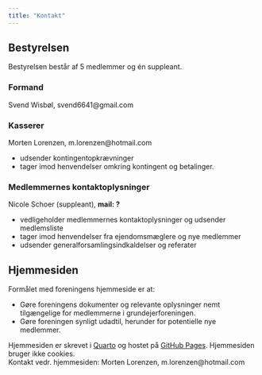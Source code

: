```yaml
---
title: "Kontakt"
---
```


## Bestyrelsen

Bestyrelsen består af 5 medlemmer og én suppleant.

### Formand

Svend Wisbøl, svend6641@gmail.com

### Kasserer

Morten Lorenzen, m.lorenzen@hotmail.com

- udsender kontingentopkrævninger
- tager imod henvendelser omkring kontingent og betalinger.


### Medlemmernes kontaktoplysninger

Nicole Schoer (suppleant), **mail: ?**

- vedligeholder medlemmernes kontaktoplysninger og udsender medlemsliste
- tager imod henvendelser fra ejendomsmæglere og nye medlemmer
- udsender generalforsamlingsindkaldelser og referater


## Hjemmesiden

Formålet med foreningens hjemmeside er at:

-   Gøre foreningens dokumenter og relevante oplysninger nemt tilgængelige for medlemmerne i grundejerforeningen.
-   Gøre foreningen synligt udadtil, herunder for potentielle nye medlemmer.

Hjemmesiden er skrevet i [Quarto](https://quarto.org/){target="_blank"} og hostet på [GitHub Pages](https://github.com/groennaessebakker/web_groennaesse){target="_blank"}. Hjemmesiden bruger ikke cookies.\
Kontakt vedr. hjemmesiden: Morten Lorenzen, m.lorenzen@hotmail.com 

